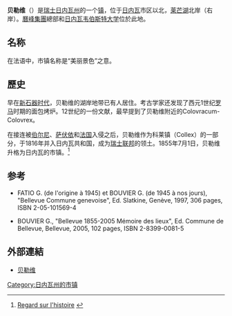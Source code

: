 {{瑞士市镇信息框
 | 市镇名称		= 贝勒维 | image_photo          = BellevueDock.JPG
 | 原文名称             = Bellevue
 | 纹章 = Bellevue-coat of arms.svg
 | 语言                   = [[法语|法语]]
 | 所属州               = 日内瓦州
 | iso-code-region 	= CH-GE
 | 所属区               = 无
 | lat_d=46|lat_m=15|lat_NS=N|long_d=6|long_m=9|long_EW=E
 | 邮政编码		= 1293
 | 市镇代码        	= 6601
 | 面积                 = 4.35
 | 平均海拔        =  378
 | 人口               = 3171<small>（2010年9月资料）</small><ref>{{fr}}[http://www.mairie-bellevue.ch/default.asp?31D363E626133DE6 La commune en bref] {{webarchive|url=https://web.archive.org/web/20100617022115/http://www.mairie-bellevue.ch/default.asp?31D363E626133DE6 |date=2010-06-17 }}</ref>
 | 主页  		= www.mairie-bellevue.ch
 | 市镇长           = 达尼埃尔·法比（Daniel Fabbi）
 | 相邻市镇             = [[科莱-博西|科莱-博西]]、[[科隆日-贝勒里夫|科隆日-贝勒里夫]]、<br />[[科洛尼|科洛尼]]、[[菲尔内-伏尔泰|菲尔内-伏尔泰]]（法国）、<br />[[让托|让托]]、[[大萨孔内|大萨孔内]]、<br />[[普雷尼-尚贝西|普雷尼-尚贝西]]、[[韦尔苏瓦|韦尔苏瓦]]
 | 友好城市             = 
 | 地图文件 = Karte Gemeinde Bellevue 2007.png
|}}
'''贝勒维'''（{{lang-fr|Bellevue}}）是[[瑞士|瑞士]][[日内瓦州|日内瓦州]]的一个[[瑞士的市镇|镇]]，位于[[日内瓦|日内瓦]]市区以北，[[莱芒湖|莱芒湖]]北岸（右岸）。[[曆峰集團|曆峰集團]]總部和[[日内瓦韦伯斯特大学|日内瓦韦伯斯特大学]]位於此地。

== 名称 ==
在法语中，市镇名称{{lang|fr|Bellevue}}是“美丽景色”之意。

== 歷史 ==
早在[[新石器时代|新石器时代]]，贝勒维的湖岸地带已有人居住。考古学家还发现了西元1世纪[[罗马帝国|罗马]]时期的面包烤炉。12世纪的一份文献，最早提到了贝勒维附近的Colovracum-Colovrex。

在接连被[[伯尔尼|伯尔尼]]、[[萨伏依|萨伏依]]和[[法国|法国]]入侵之后，贝勒维作为科莱镇（Collex）的一部分，于1816年并入日内瓦共和国，成为[[瑞士联邦|瑞士联邦]]的领土。1855年7月1日，贝勒维升格为日内瓦的市镇。<ref>{{fr}}[http://www.mairie-bellevue.ch/default.asp?31D363E626333DE6 Regard sur l'histoire] {{Wayback|url=http://www.mairie-bellevue.ch/default.asp?31D363E626333DE6 |date=20071005030623 }}</ref>

== 参考 ==
{{reflist}}
*{{fr}}FATIO G. (de l'origine à 1945) et BOUVIER G. (de 1945 à nos jours), "Bellevue Commune genevoise", Ed. Slatkine, Genève, 1997, 306 pages, ISBN 2-05-101569-4 
*{{fr}}BOUVIER G., "Bellevue 1855-2005 Mémoire des lieux", Ed. Commune de Bellevue, Bellevue, 2005, 102 pages, ISBN 2-8399-0081-5 

== 外部連結 ==
*{{fr}}[http://www.mairie-bellevue.ch 贝勒维]{{Wayback|url=http://www.mairie-bellevue.ch/ |date=19980207071450 }}

{{日内瓦州行政区划}}
{{DEFAULTSORT:Bellevue}}
[[Category:日内瓦州的市镇|Category:日内瓦州的市镇]]